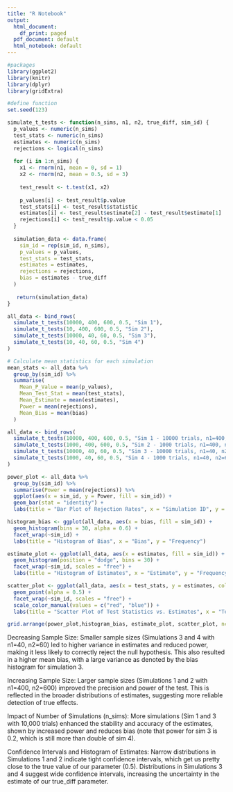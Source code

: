 ```yaml
---
title: "R Notebook"
output:
  html_document:
    df_print: paged
  pdf_document: default
  html_notebook: default
---
```



```r
#packages 
library(ggplot2)
library(knitr)
library(dplyr)
library(gridExtra)
```

```r
#define function 
set.seed(123) 

simulate_t_tests <- function(n_sims, n1, n2, true_diff, sim_id) {
  p_values <- numeric(n_sims)
  test_stats <- numeric(n_sims)
  estimates <- numeric(n_sims)
  rejections <- logical(n_sims)
  
  for (i in 1:n_sims) {
    x1 <- rnorm(n1, mean = 0, sd = 1)
    x2 <- rnorm(n2, mean = 0.5, sd = 3)
    
    test_result <- t.test(x1, x2)
    
    p_values[i] <- test_result$p.value
    test_stats[i] <- test_result$statistic
    estimates[i] <- test_result$estimate[2] - test_result$estimate[1] 
    rejections[i] <- test_result$p.value < 0.05
  }
  
  simulation_data <- data.frame(
    sim_id = rep(sim_id, n_sims),
    p_values = p_values,
    test_stats = test_stats,
    estimates = estimates,
    rejections = rejections,
    bias = estimates - true_diff
  )
  
   return(simulation_data)
}
```

```r
all_data <- bind_rows(
  simulate_t_tests(10000, 400, 600, 0.5, "Sim 1"),
  simulate_t_tests(10, 400, 600, 0.5, "Sim 2"),
  simulate_t_tests(10000, 40, 60, 0.5, "Sim 3"),
  simulate_t_tests(10, 40, 60, 0.5, "Sim 4")
)

# Calculate mean statistics for each simulation
mean_stats <- all_data %>%
  group_by(sim_id) %>%
  summarise(
    Mean_P_Value = mean(p_values),
    Mean_Test_Stat = mean(test_stats),
    Mean_Estimate = mean(estimates),
    Power = mean(rejections),
    Mean_Bias = mean(bias)
  )
```


```r
all_data <- bind_rows(
  simulate_t_tests(10000, 400, 600, 0.5, "Sim 1 - 10000 trials, n1=400, n2=600"),
  simulate_t_tests(1000, 400, 600, 0.5, "Sim 2 - 1000 trials, n1=400, n2=600"),
  simulate_t_tests(10000, 40, 60, 0.5, "Sim 3 - 10000 trials, n1=40, n2=60"),
  simulate_t_tests(1000, 40, 60, 0.5, "Sim 4 - 1000 trials, n1=40, n2=60")
)
```

```r
power_plot <- all_data %>%
  group_by(sim_id) %>%
  summarise(Power = mean(rejections)) %>%
  ggplot(aes(x = sim_id, y = Power, fill = sim_id)) +
  geom_bar(stat = "identity") +
  labs(title = "Bar Plot of Rejection Rates", x = "Simulation ID", y = "Power")

histogram_bias <- ggplot(all_data, aes(x = bias, fill = sim_id)) +
  geom_histogram(bins = 30, alpha = 0.6) +
  facet_wrap(~sim_id) +
  labs(title = "Histogram of Bias", x = "Bias", y = "Frequency")

estimate_plot <- ggplot(all_data, aes(x = estimates, fill = sim_id)) +
  geom_histogram(position = "dodge", bins = 30) +
  facet_wrap(~sim_id, scales = "free") +
  labs(title = "Histogram of Estimates", x = "Estimate", y = "Frequency")

scatter_plot <- ggplot(all_data, aes(x = test_stats, y = estimates, color = rejections)) +
  geom_point(alpha = 0.5) +
  facet_wrap(~sim_id, scales = "free") +
  scale_color_manual(values = c("red", "blue")) +
  labs(title = "Scatter Plot of Test Statistics vs. Estimates", x = "Test Statistic", y = "Estimate", color = "Hypothesis Test Result")

grid.arrange(power_plot,histogram_bias, estimate_plot, scatter_plot, ncol = 1)
```

Decreasing Sample Size: Smaller sample sizes (Simulations 3 and 4 with n1=40, n2=60) led to higher variance in estimates and reduced power, making it less likely to correctly reject the null hypothesis. This also resulted in a higher mean bias, with a large variance as denoted by the bias histogram for simulation 3.

Increasing Sample Size: Larger sample sizes (Simulations 1 and 2 with n1=400, n2=600) improved the precision and power of the test. This is reflected in the broader distributions of estimates, suggesting more reliable detection of true effects.

Impact of Number of Simulations (n_sims): More simulations (Sim 1 and 3 with 10,000 trials) enhanced the stability and accuracy of the estimates, shown by increased power and reduces bias (note that power for sim 3 is 0.2, which is still more than double of sim 4). 

Confidence Intervals and Histogram of Estimates: Narrow distributions in Simulations 1 and 2 indicate tight confidence intervals, which get us pretty close to the true value of our parameter (0.5). Distributions in Simulations 3 and 4 suggest wide confidence intervals, increasing the uncertainty in the estimate of our true_diff parameter.  


